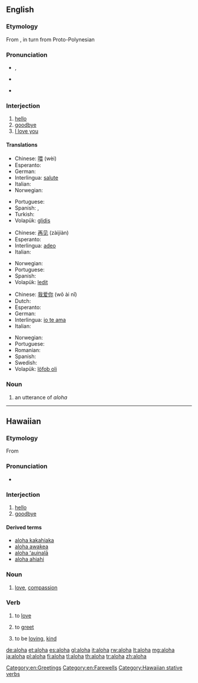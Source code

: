 {{also|Aloha}}
==English==

===Etymology===
From {{etyl|haw}} {{term|aloha||love|lang=haw}}, in turn from Proto-Polynesian {{recons|qarofa|lang=poz-pol-pro}} <!--when using it as a greeting it can mean "hello" or "good-bye", also "I love you". The reply is ''"Aloha (iā) 'oe"''.-->

===Pronunciation===
* {{a|UK}} {{IPA|/æˈləʊˌhɑː/}}, {{X-SAMPA|/{"l@U%hA:/}}
* {{a|US}} {{enPR|Ălōhă}}
* {{rhymes|əʊhɑː}}

===Interjection===
{{wikipedia}}
{{en-interj}}

# [[hello]]
# [[goodbye]]
# [[I love you]]

====Translations====
{{trans-top|hello}}
* Chinese: [[喂]] (wèi)
* Esperanto: {{t+|eo|saluton}}
* German: {{t+|de|hallo|m|f|n|p}}
* Interlingua: [[salute]]
* Italian: {{t+|it|ciao}}
* Norwegian: {{t+|no|hei}}
{{trans-mid}}
* Portuguese: {{t+|pt|olá}}
* Spanish: {{t+|es|hola}}, {{t+|es|hola|m|f|p}}
* Turkish: {{t+|tr|merhaba}}
* Volapük: [[glidis]]
{{trans-bottom}}

{{trans-top|goodbye}}
* Chinese: [[再见]] (zàijiàn)
* Esperanto: {{t-|eo|adiaŭ}}
* Interlingua: [[adeo]]
* Italian: {{t+|it|ciao}}
{{trans-mid}}
* Norwegian: {{t-|no|avskjed}}
* Portuguese: {{t+|pt|adeus}}
* Spanish: {{t+|es|adiós}}
* Volapük: [[ledit]]
{{trans-bottom}}

{{trans-top|I love you}}
* Chinese: [[我爱你]] (wǒ ài nǐ)
* Dutch: {{t+|nl|ik hou van je}}
* Esperanto: {{t+|eo|mi amas vin}}
* German: {{t-|de|Ich liebe dich}}
* Interlingua: [[io te ama]]
* Italian: {{t-|it|ti amo}}
{{trans-mid}}
* Norwegian: {{t-|no|jeg elsker deg}}
* Portuguese: {{t-|pt|eu te amo}}
* Romanian: {{t-|ro|te iubesc}}
* Spanish: {{t-|es|te amo}}
* Swedish: {{t+|sv|jag älskar dig}}
* Volapük: [[löfob oli]]
{{trans-bottom}}

===Noun===
{{en-noun}}

# an utterance of ''aloha''

[[Category:en:Greetings]]
[[Category:en:Farewells]]

----

==Hawaiian==

===Etymology===
From {{etyl|poz-pol-pro|haw}} {{recons|qarofa|lang=poz-pol-pro}}

===Pronunciation===
* {{IPA|/aˈlo.ha/|lang=haw}}

===Interjection===
{{haw-intj}}

# [[hello]]
# [[goodbye]]

====Derived terms====
* [[aloha kakahiaka]]
* [[aloha awakea]]
* [[aloha ʻauinalā]]
* [[aloha ahiahi]]

===Noun===
{{haw-noun}}

# [[love]], [[compassion]]

===Verb===
{{haw-verb|t}}

# {{context|transitive|lang=haw}} to [[love]]
# {{context|transitive|lang=haw}} to [[greet]]
# {{context|stative|lang=haw}} to be [[loving]], [[kind]]

[[Category:Hawaiian stative verbs]]

[[de:aloha]]
[[et:aloha]]
[[es:aloha]]
[[gl:aloha]]
[[it:aloha]]
[[rw:aloha]]
[[lt:aloha]]
[[mg:aloha]]
[[ja:aloha]]
[[pl:aloha]]
[[fi:aloha]]
[[tl:aloha]]
[[th:aloha]]
[[tr:aloha]]
[[zh:aloha]]